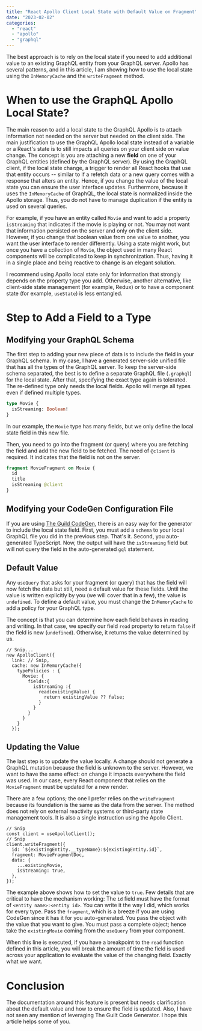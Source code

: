 ---
title: "React Apollo Client Local State with Default Value on Fragment"
date: "2023-02-02"
categories:
  - "react"
  - "apollo"
  - "graphql"
---

The best approach is to rely on the local state if you need to add additional value to an existing GraphQL entity from your GraphQL server. Apollo has several patterns, and in this article, I am showing how to use the local state using the `InMemoryCache` and the `writeFragment` method.

# When to use the GraphQL Apollo Local State?

The main reason to add a local state to the GraphQL Apollo is to attach information not needed on the server but needed on the client side. The main justification to use the GraphQL Apollo local state instead of a variable or a React's state is to still impacts all queries on your client side on value change. The concept is you are attaching a new **field** on one of your GraphQL entities (defined by the GraphQL server). By using the GraphQL client, if the local state change, a trigger to render all React hooks that use that entity occurs -- similar to if a refetch data or a new query comes with a response that alters an entity. Hence, if you change the value of the local state you can ensure the user interface updates. Furthermore, because it uses the `InMemoryCache` of GraphQL, the local state is normalized inside the Apollo storage. Thus, you do not have to manage duplication if the entity is used on several queries.

For example, if you have an entity called `Movie` and want to add a property `isStreaming` that indicates if the movie is playing or not. You may not want that information persisted on the server and only on the client side. However, if you change that boolean value from one value to another, you want the user interface to render differently. Using a state might work, but once you have a collection of `Movie`, the object used in many React components will be complicated to keep in synchronization. Thus, having it in a single place and being reactive to change is an elegant solution.

I recommend using Apollo local state only for information that strongly depends on the property type you add. Otherwise, another alternative, like client-side state management (for example, Redux) or to have a component state (for example, `useState`) is less entangled.

# Step to Add a Field to a Type

## Modifying your GraphQL Schema

The first step to adding your new piece of data is to include the field in your GraphQL schema. In my case, I have a generated server-side unified file that has all the types of the GraphQL server. To keep the server-side schema separated, the best is to define a separate GraphQL file (`.graphql`) for the local state. After that, specifying the exact type again is tolerated. The re-defined type only needs the local fields. Apollo will merge all types even if defined multiple types.

```graphql
type Movie {
  isStreaming: Boolean!
}
```

In our example, the `Movie` type has many fields, but we only define the local state field in this new file.

Then, you need to go into the fragment (or query) where you are fetching the field and add the new field to be fetched. The need of `@client` is required. It indicates that the field is not on the server.

```graphql {4}
fragment MovieFragment on Movie {
  id
  title
  isStreaming @client
}
```

## Modifying your CodeGen Configuration File

If you are using [The Guild CodeGen](https://the-guild.dev/graphql/codegen/docs/integrations/apollo-local-state), there is an easy way for the generator to include the local state field. First, you must add a `schema` to your local GraphQL file you did in the previous step. That's it. Second, you auto-generated TypeScript. Now, the output will have the `isStreaming` field but will not query the field in the auto-generated `gql` statement.

## Default Value

Any `useQuery` that asks for your fragment (or query) that has the field will now fetch the data but still, need a default value for these fields. Until the value is written explicitly by you (we will cover that in a few), the value is `undefined`. To define a default value, you must change the `InMemoryCache` to add a policy for your GraphQL type.

The concept is that you can determine how each field behaves in reading and writing. In that case, we specify our field `read` property to return `false` if the field is new (`undefined`). Otherwise, it returns the value determined by us.

```tsx {10}
// Snip...
new ApolloClient({
  link: // Snip,
  cache: new InMemoryCache({
    typePolicies : {
      Movie: {
        fields:{
          isStreaming :{
            read(existingValue) {
              return existingValue ?? false;
            }
          }
        }
      }
    }
  });
```

## Updating the Value

The last step is to update the value locally. A change should not generate a GraphQL mutation because the field is unknown to the server. However, we want to have the same effect: on change it impacts everywhere the field was used. In our case, every React component that relies on the `MovieFragment` must be updated for a new render.

There are a few options; the one I prefer relies on the `writeFragment` because its foundation is the same as the data from the server. The method does not rely on external reactivity systems or third-party state management tools. It is also a single instruction using the Apollo Client.

```tsx
// Snip
const client = useApolloClient();
// Snip
client.writeFragment({
  id: `${existingEntity.__typeName}:${existingEntity.id}`,
  fragment: MovieFragmentDoc,
  data: {
    ...existingMovie,
    isStreaming: true,
  },
});
```

The example above shows how to set the value to `true`. Few details that are critical to have the mechanism working:
The `id` field must have the format of `<entity name>:<entity id>`. You can write it the way I did, which works for every type.
Pass the `fragment`, which is a breeze if you are using CodeGen since it has it for you auto-generated.
You pass the object with the value that you want to give.
You must pass a complete object; hence take the `existingMovie` coming from the `useQuery` from your component.

When this line is executed, if you have a breakpoint to the `read` function defined in this article, you will break the amount of time the field is used across your application to evaluate the value of the changing field. Exactly what we want.

# Conclusion
The documentation around this feature is present but needs clarification about the default value and how to ensure the field is updated. Also, I have not seen any mention of leveraging The Guilt Code Generator. I hope this article helps some of you.
